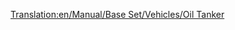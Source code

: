 [[Translation:en/Manual/Base Set/Vehicles/Oil Tanker]]
{{hu/Navbox Vagonok}}
{{hu/Vagonok|Name=Olajszállító vagon
|NormalCost=£1,562 ($3,124)
|NormalWeight=24 / 54 t
|Picture=[[File:en/Oiltanker.png]]
|NormalCapacity=30.000 liter olaj
|MonoCost=£1,562 ($3,124)
|MonoWeight=24 / 59 t
|MonoCapacity=35.000 liter olaj
|MagCost=£1,562 ($3,124)
|MagWeight=24 / 61 t
|MagCapacity=37.000 liter olaj
|Description=Az olajszállító vagonok olyan folyadékok tárolására készültek, mint például az [[hu/Manual/Base Set/Economy/Olaj|olaj]].

Mindhárom valós ([[hu/Manual/Éghajlatok#Mérsékelt|mérsékelt]], [[hu/Manual/Éghajlatok#SzubarktikusSzubarktikus|szubarktikus]] és [[hu/Manual/Éghajlatok#Szubtrópusi|szubtrópusi]]) éghajlaton elérhető.
}}